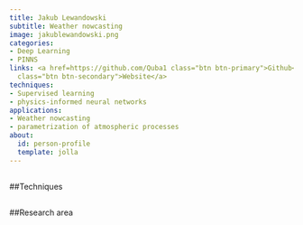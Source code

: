 ```yaml
---
title: Jakub Lewandowski
subtitle: Weather nowcasting
image: jakublewandowski.png
categories:
- Deep Learning
- PINNS
links: <a href=https://github.com/Quba1 class="btn btn-primary">Github</a><a href=https://environment.leeds.ac.uk/pgr/11237/jakub-lewandowski
  class="btn btn-secondary">Website</a>
techniques:
- Supervised learning
- physics-informed neural networks
applications:
- Weather nowcasting
- parametrization of atmospheric processes
about:
  id: person-profile
  template: jolla
---
```

   
:::{#person-profile}
:::
   
##
##Techniques
   
:::{#Techniques}
:::
   
##
##Research area
   
:::{#applications}
:::